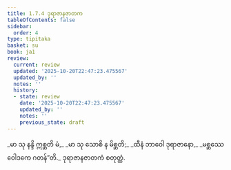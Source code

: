 ```yaml
---
title: 1.7.4 ဒုရာဇာနဇာတက
tableOfContents: false
sidebar:
  order: 4
type: tipitaka
basket: su
book: ja1
review:
  current: review
  updated: '2025-10-20T22:47:23.475567'
  updated_by: ''
  notes: ''
  history:
  - state: review
    date: '2025-10-20T22:47:23.475567'
    updated_by: ''
    notes: ''
    previous_state: draft
---
```



<DynamicBreadcrumb />


<ReviewStatus review={frontmatter.review} showDetails={true} />

<HypothesisAnnotation frontmatter={frontmatter} />

<Division number="64" book="ja1" e="ch" v="22" p="15">

<Paragraph number="141" type="verses" book="ja1">
_မာ သု နန္ဒိ ဣစ္ဆတိ မံ,_  
_မာ သု သောစိ န မိစ္ဆတိ;_  
_ထီနံ ဘာဝေါ ဒုရာဇာနော,_  
_မစ္ဆဿေဝေါဒကေ ဂတန်”တိ._  


</Paragraph>
</Division>

<Paragraph number="142" type="center" book="ja1">
ဒုရာဇာနဇာတကံ စတုတ္ထံ.
</Paragraph>